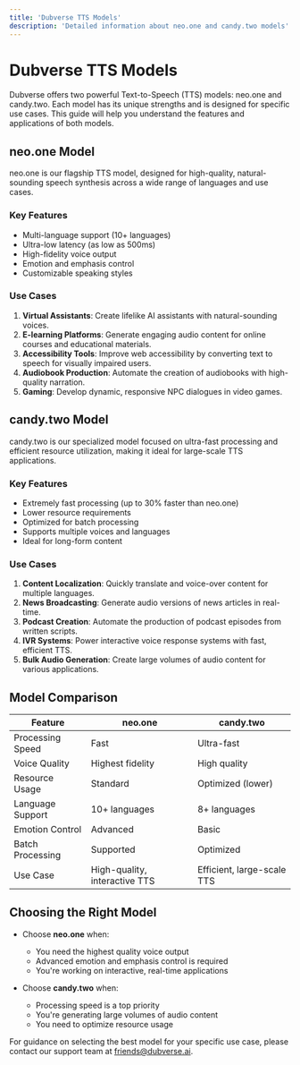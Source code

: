 ```yaml
---
title: 'Dubverse TTS Models'
description: 'Detailed information about neo.one and candy.two models'
---
```


# Dubverse TTS Models

Dubverse offers two powerful Text-to-Speech (TTS) models: neo.one and candy.two. Each model has its unique strengths and is designed for specific use cases. This guide will help you understand the features and applications of both models.

## neo.one Model

neo.one is our flagship TTS model, designed for high-quality, natural-sounding speech synthesis across a wide range of languages and use cases.

### Key Features

- Multi-language support (10+ languages)
- Ultra-low latency (as low as 500ms)
- High-fidelity voice output
- Emotion and emphasis control
- Customizable speaking styles

### Use Cases

1. **Virtual Assistants**: Create lifelike AI assistants with natural-sounding voices.
2. **E-learning Platforms**: Generate engaging audio content for online courses and educational materials.
3. **Accessibility Tools**: Improve web accessibility by converting text to speech for visually impaired users.
4. **Audiobook Production**: Automate the creation of audiobooks with high-quality narration.
5. **Gaming**: Develop dynamic, responsive NPC dialogues in video games.

## candy.two Model

candy.two is our specialized model focused on ultra-fast processing and efficient resource utilization, making it ideal for large-scale TTS applications.

### Key Features

- Extremely fast processing (up to 30% faster than neo.one)
- Lower resource requirements
- Optimized for batch processing
- Supports multiple voices and languages
- Ideal for long-form content

### Use Cases

1. **Content Localization**: Quickly translate and voice-over content for multiple languages.
2. **News Broadcasting**: Generate audio versions of news articles in real-time.
3. **Podcast Creation**: Automate the production of podcast episodes from written scripts.
4. **IVR Systems**: Power interactive voice response systems with fast, efficient TTS.
5. **Bulk Audio Generation**: Create large volumes of audio content for various applications.

## Model Comparison

| Feature | neo.one | candy.two |
|---------|---------|-----------|
| Processing Speed | Fast | Ultra-fast |
| Voice Quality | Highest fidelity | High quality |
| Resource Usage | Standard | Optimized (lower) |
| Language Support | 10+ languages | 8+ languages |
| Emotion Control | Advanced | Basic |
| Batch Processing | Supported | Optimized |
| Use Case | High-quality, interactive TTS | Efficient, large-scale TTS |

## Choosing the Right Model

- Choose **neo.one** when:
  - You need the highest quality voice output
  - Advanced emotion and emphasis control is required
  - You're working on interactive, real-time applications

- Choose **candy.two** when:
  - Processing speed is a top priority
  - You're generating large volumes of audio content
  - You need to optimize resource usage

For guidance on selecting the best model for your specific use case, please contact our support team at friends@dubverse.ai.